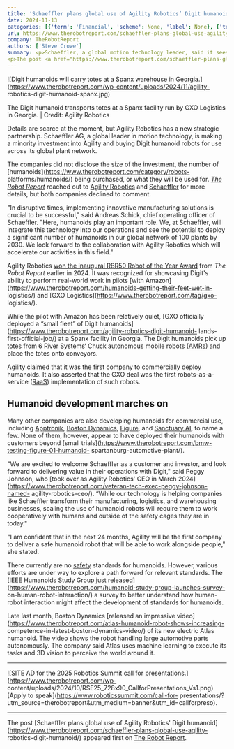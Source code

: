 ```yaml
---
title: 'Schaeffler plans global use of Agility Robotics’ Digit humanoid'
date: 2024-11-13
categories: [{'term': 'Financial', 'scheme': None, 'label': None}, {'term': 'Humanoids', 'scheme': None, 'label': None}, {'term': 'Investments', 'scheme': None, 'label': None}, {'term': 'Logistics', 'scheme': None, 'label': None}, {'term': 'News', 'scheme': None, 'label': None}, {'term': 'Robots / Platforms', 'scheme': None, 'label': None}, {'term': 'Agility Robotics', 'scheme': None, 'label': None}, {'term': 'mobile manipulation', 'scheme': None, 'label': None}, {'term': 'schaeffler', 'scheme': None, 'label': None}]
url: https://www.therobotreport.com/schaeffler-plans-global-use-agility-robotics-digit-humanoid/
company: TheRobotReport
authors: ['Steve Crowe']
summary: <p>Schaeffler, a global motion technology leader, said it sees 'the potential to deploy a significant number of humanoids in our global network of 100 plants by 2030.'</p>
<p>The post <a href="https://www.therobotreport.com/schaeffler-plans-global-use-agility-robotics-digit-humanoid/">Schaeffler plans global use of Agility Robotics’ Digit humanoid</a> appeared first on <a href="https://www.therobotreport.com">The Robot Report</a>.</p>
---
```



![Digit humanoids will carry totes at a Spanx warehouse in
Georgia.](https://www.therobotreport.com/wp-content/uploads/2024/11/agility-
robotics-digit-humanoid-spanx.jpg)

The Digit humanoid transports totes at a Spanx facility run by GXO Logistics in Georgia. | Credit: Agility Robotics

Details are scarce at the moment, but Agility Robotics has a new strategic
partnership. Schaeffler AG, a global leader in motion technology, is making a
minority investment into Agility and buying Digit humanoid robots for use
across its global plant network.

The companies did not disclose the size of the investment, the number of
[humanoids](https://www.therobotreport.com/category/robots-
platforms/humanoids/) being purchased, or what they will be used for. [_The
Robot Report_](https://www.therobotreport.com/) reached out to [Agility
Robotics](http://www.therobotreport.com/tag/agility-robotics) and
[Schaeffler](https://www.therobotreport.com/tag/schaeffler/) for more details,
but both companies declined to comment.

"In disruptive times, implementing innovative manufacturing solutions is
crucial to be successful," said Andreas Schick, chief operating officer of
Schaeffler. "Here, humanoids play an important role. We, at Schaeffler, will
integrate this technology into our operations and see the potential to deploy
a significant number of humanoids in our global network of 100 plants by 2030.
We look forward to the collaboration with Agility Robotics which will
accelerate our activities in this field."

Agility Robotics [won the inaugural RBR50 Robot of the Year
Award](https://www.therobotreport.com/rbr50-2024/) from _The Robot Report_
earlier in 2024. It was recognized for showcasing Digit's ability to perform
real-world work in pilots [with
Amazon](https://www.therobotreport.com/humanoids-getting-their-feet-wet-in-
logistics/) and [GXO Logistics](https://www.therobotreport.com/tag/gxo-
logistics/).

While the pilot with Amazon has been relatively quiet, [GXO officially
deployed a “small fleet” of Digit
humanoids](https://www.therobotreport.com/agility-robotics-digit-humanoid-
lands-first-official-job/) at a Spanx facility in Georgia. The Digit humanoids
pick up totes from 6 River Systems‘ Chuck autonomous mobile robots
([AMRs](https://www.therobotreport.com/category/robots-platforms/amrs/)) and
place the totes onto conveyors.

Agility claimed that it was the first company to commercially deploy
humanoids. It also asserted that the GXO deal was the first robots-as-a-
service ([RaaS](https://www.automatedwarehouseonline.com/category/raas/))
implementation of such robots.

## Humanoid development marches on

Many other companies are also developing humanoids for commercial use,
including [Apptronik](https://www.therobotreport.com/tag/apptronik), [Boston
Dynamics](https://www.therobotreport.com/tag/boston-dynamics),
[Figure](https://www.therobotreport.com/tag/figure-ai/), and [Sanctuary
AI](https://www.therobotreport.com/tag/sanctuary-ai/), to name a few. None of
them, however, appear to have deployed their humanoids with customers beyond
[small trials](https://www.therobotreport.com/bmw-testing-figure-01-humanoid-
spartanburg-automotive-plant/).

"We are excited to welcome Schaeffler as a customer and investor, and look
forward to delivering value in their operations with Digit," said Peggy
Johnson, who [took over as Agility Robotics' CEO in March
2024](https://www.therobotreport.com/veteran-tech-exec-peggy-johnson-named-
agility-robotics-ceo/). “While our technology is helping companies like
Schaeffler transform their manufacturing, logistics, and warehousing
businesses, scaling the use of humanoid robots will require them to work
cooperatively with humans and outside of the safety cages they are in today."

"I am confident that in the next 24 months, Agility will be the first company
to deliver a safe humanoid robot that will be able to work alongside people,"
she stated.

There currently are no [safety](https://www.therobotreport.com/tag/safety)
standards for humanoids. However, various efforts are under way to explore a
path forward for relevant standards. The [IEEE Humanoids Study Group just
released](https://www.therobotreport.com/humanoid-study-group-launches-survey-
on-human-robot-interaction/) a survey to better understand how human-robot
interaction might affect the development of standards for humanoids.

Late last month, Boston Dynamics [released an impressive
video](https://www.therobotreport.com/atlas-humanoid-robot-shows-increasing-
competence-in-latest-boston-dynamics-video/) of its new electric Atlas
humanoid. The video shows the robot handling large automotive parts
autonomously. The company said Atlas uses machine learning to execute its
tasks and 3D vision to perceive the world around it.

* * *

![SITE AD for the 2025 Robotics Summit call for
presentations.](https://www.therobotreport.com/wp-
content/uploads/2024/10/RSE25_728x90_CallforPresentations_Vs1.png) [Apply to
speak](https://www.roboticssummit.com/call-for-
presentations/?utm_source=therobotreport&utm_medium=banner&utm_id=callforpreso).

* * *

The post [Schaeffler plans global use of Agility Robotics' Digit
humanoid](https://www.therobotreport.com/schaeffler-plans-global-use-agility-
robotics-digit-humanoid/) appeared first on [The Robot
Report](https://www.therobotreport.com).


